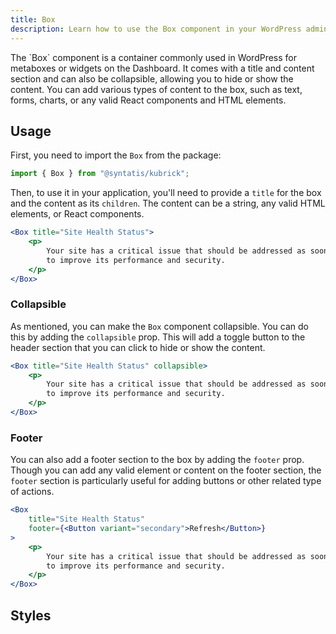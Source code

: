 ```yaml
---
title: Box
description: Learn how to use the Box component in your WordPress admin application.
---
```



<Lead storybook="/?path=/docs/components-box--docs">
	The `Box` component is a container commonly used in WordPress for metaboxes or
	widgets on the Dashboard. It comes with a title and content section and can
	also be collapsible, allowing you to hide or show the content. You can add
	various types of content to the box, such as text, forms, charts, or any valid
	React components and HTML elements.
</Lead>

## Usage

First, you need to import the `Box` from the package:

```jsx
import { Box } from "@syntatis/kubrick";
```

Then, to use it in your application, you'll need to provide a `title` for the box and the content as its `children`. The content can be a string, any valid HTML elements, or React components.

```jsx
<Box title="Site Health Status">
	<p>
		Your site has a critical issue that should be addressed as soon as possible
		to improve its performance and security.
	</p>
</Box>
```

### Collapsible

As mentioned, you can make the `Box` component collapsible. You can do this by adding the `collapsible` prop. This will add a toggle button to the header section that you can click to hide or show the content.

```jsx {3}
<Box title="Site Health Status" collapsible>
	<p>
		Your site has a critical issue that should be addressed as soon as possible
		to improve its performance and security.
	</p>
</Box>
```

### Footer

You can also add a footer section to the box by adding the `footer` prop. Though you can add any valid element or content on the footer section, the `footer` section is particularly useful for adding buttons or other related type of actions.

```jsx {3}
<Box
	title="Site Health Status"
	footer={<Button variant="secondary">Refresh</Button>}
>
	<p>
		Your site has a critical issue that should be addressed as soon as possible
		to improve its performance and security.
	</p>
</Box>
```

## Styles

<Table
	variant="classes"
	component="Box"
	prefix="kubrick-Box-"
	items={[
		[ 'root', 'The root element of the box.' ],
		[ 'header', 'The header section containing the title and toggle button.' ],
		[ 'title', 'The element that wraps the title of the box.' ],
		[ 'content', 'The content section of the box.' ],
		[ 'footer', 'The footer section of the box.' ],
	]}
/>
